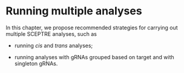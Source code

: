 # Running multiple analyses

In this chapter, we propose recommended strategies for carrying out multiple SCEPTRE analyses, such as

-   running *cis* and *trans* analyses;

-   running analyses with gRNAs grouped based on target and with singleton gRNAs.
